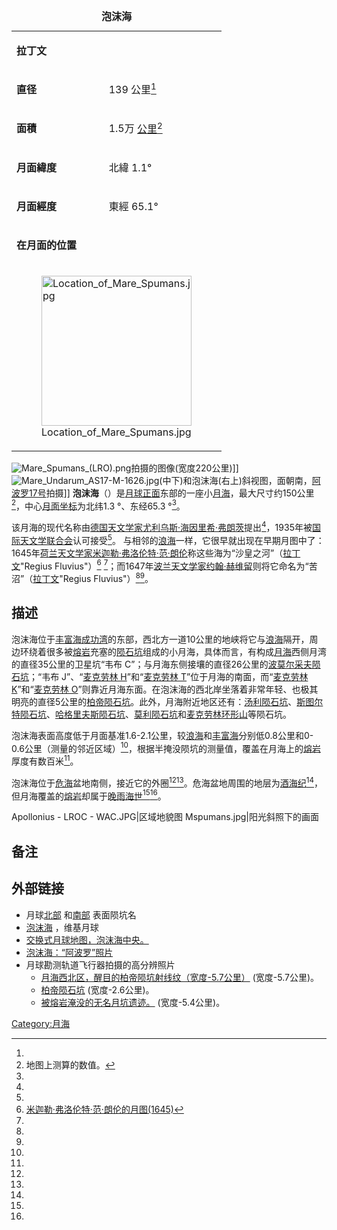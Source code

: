 {| border="1" cellspacing="0" cellpadding="2" align="right" style="margin-left:1em"
|+ '''泡沫海'''
|-
| '''拉丁文'''
| {{lang|la|Mare Spumans}}
|-
| '''直径'''
| 139 公里<ref name=gazetteer/>
|-
| '''面積'''
| 1.5万 [[平方公里|公里<sup>2</sup>]]
|-
| '''月面緯度'''
| 北緯 1.1°
|-
| '''月面經度'''
| 東經 65.1°
|-
| colspan="2" | '''在月面的位置'''
|-
| colspan="2" | [[Image:Location_of_Mare_Spumans.jpg|240px]]
|}
[[Image:Mare_Spumans_(LRO).png|thumb]]拍摄的图像(宽度220公里)]]
[[Image:Mare_Undarum_AS17-M-1626.jpg|thumb]](中下)和泡沫海(右上)斜视图，面朝南，[[阿波罗17号|阿波罗17号]]拍摄]]
'''泡沫海'''（{{lang-la|Mare Spumans}}）是[[月球正面|月球正面]]东部的一座小[[月海|月海]]，最大尺寸约150公里<ref>地图上测算的数值。</ref>，中心[[月面坐标|月面坐标]]为北纬1.3 °、东经65.3 °<ref name=gazetteer/>。

该月海的现代名称由[[德国|德国]][[天文学家|天文学家]][[尤利乌斯·海因里希·弗朗茨|尤利乌斯·海因里希·弗朗茨]]提出<ref name=Whitaker_2003_Franz/>，1935年被[[国际天文学联合会|国际天文学联合会]]认可接受<ref name=gazetteer/>。
与相邻的[[浪海|浪海]]一样，它很早就出现在早期月图中了：1645年[[荷兰|荷兰]][[天文学家|天文学家]][[米迦勒·弗洛伦特·范·朗伦|米迦勒·弗洛伦特·范·朗伦]]称这些海为“沙皇之河”（[[拉丁文|拉丁文]]"Regius Fluvius"）<ref>[[:commons:File:Langrenus_map_of_the_Moon_1645.jpg|米迦勒·弗洛伦特·范·朗伦的月图(1645)]]</ref> <ref name=Whitaker_2003_Langrenus/>；而1647年[[波兰|波兰]][[天文学家|天文学家]][[约翰·赫维留|约翰·赫维留]]则将它命名为“苦沼”（[[拉丁文|拉丁文]]"Regius Fluvius"）<ref name=Hevelius_1647/><ref name=Whitaker_2003_Hevelius/>。

==描述==
泡沫海位于[[丰富海|丰富海]][[成功湾|成功湾]]的东部，西北方一道10公里的地峡将它与[[浪海|浪海]]隔开，周边环绕着很多被[[熔岩|熔岩]]充塞的[[陨石坑|陨石坑]]组成的小月海，具体而言，有构成[[月海|月海]]西侧月湾的直径35公里的卫星坑“韦布 C”；与月海东侧接壤的直径26公里的[[波莫尔采夫陨石坑|波莫尔采夫陨石坑]]；“韦布 J”、“[[麦克劳林环形山|麦克劳林 H]]”和“[[麦克劳林环形山|麦克劳林 T]]”位于月海的南面，而“[[麦克劳林环形山|麦克劳林 K]]”和“[[麦克劳林环形山|麦克劳林 O]]”则靠近月海东面。在泡沫海的西北岸坐落着非常年轻、也极其明亮的直径5公里的[[柏帝陨石坑|柏帝陨石坑]]。此外，月海附近地区还有：[[汤利陨石坑|汤利陨石坑]]、[[斯图尔特陨石坑|斯图尔特陨石坑]]、[[哈格里夫斯陨石坑|哈格里夫斯陨石坑]]、[[莫利陨石坑|莫利陨石坑]]和[[麦克劳林环形山|麦克劳林环形山]]等陨石坑。

泡沫海表面高度低于月面基准1.6-2.1公里，较[[浪海|浪海]]和[[丰富海|丰富海]]分别低0.8公里和0-0.6公里（测量的邻近区域）<ref name=JMARS/>，根据半掩没陨坑的测量值，覆盖在月海上的[[熔岩|熔岩]]厚度有数百米<ref name=DeHon_1975/>。

泡沫海位于[[危海|危海]]盆地南侧，接近它的外圈<ref name=DeHon_1975/><ref name=Wilhelms_1987_plate_4/>。危海盆地周围的地层为[[酒海纪|酒海纪]]<ref name=Fassett_2012/>，但月海覆盖的[[熔岩|熔岩]]却属于[[晚雨海世|晚雨海世]]<ref name=Wilhelms_1987_plate_9/><ref name=Lena_2008/>。

<gallery mode="packed" heights=200px>
Apollonius - LROC - WAC.JPG|区域地貌图
Mspumans.jpg|阳光斜照下的画面
</gallery>

==备注==
{{reflist|refs=
<ref name=DeHon_1975>{{cite journal
 |author       = DeHon, R. A.
 |title        = Mare Spumans and Mare Undarum: Mare thickness and basin floor
 |journal      = In: Lunar Science Conference, 6th, Houston, Tex., March 17-21, 1975, Proceedings. Volume 3. (A78-46741 21-91) New York, Pergamon Press, Inc., 1975.
 |date         = 1975
 |volume       = 3
 |pages        = 2553–2561
 |bibcode      = 1975LPSC....6.2553D
 |url          = http://articles.adsabs.harvard.edu//full/1975LPSC....6.2553D/0002553.000.html
 |access-date  = 2016-03-25
 |archive-date = 2019-09-23
 |archive-url  = https://web.archive.org/web/20190923232359/http://articles.adsabs.harvard.edu//full/1975LPSC....6.2553D/0002553.000.html
 |dead-url     = no
}}</ref>
<ref name=Fassett_2012>{{cite journal
 |author       = Fassett, C. I.; Head, J. W.; Kadish, S. J.; Mazarico, E.; Neumann, G. A.; Smith, D. E.; Zuber, M. T.
 |title        = Lunar impact basins: Stratigraphy, sequence and ages from superposed impact crater populations measured from Lunar Orbiter Laser Altimeter (LOLA) data
 |journal      = Journal of Geophysical Research
 |date         = 2012
 |volume       = 117
 |issue        = E12
 |bibcode      = 2012JGRE..117.0H06F
 |doi          = 10.1029/2011JE003951
 |url          = http://onlinelibrary.wiley.com/doi/10.1029/2011JE003951/epdf
 |access-date  = 2016-03-25
 |archive-date = 2017-08-23
 |archive-url  = https://web.archive.org/web/20170823164607/http://onlinelibrary.wiley.com/doi/10.1029/2011JE003951/epdf
 |dead-url     = no
}}</ref>
<ref name=gazetteer>{{cite web
 |url         = http://planetarynames.wr.usgs.gov/Feature/3690
 |title       = Mare Spumans
 |work        = Gazetteer of Planetary Nomenclature
 |publisher   = International Astronomical Union (IAU) Working Group for Planetary System Nomenclature (WGPSN)
 |accessdate  = 2015-06-11
 |archiveurl  = https://www.webcitation.org/67RXL1m88?url=http://planetarynames.wr.usgs.gov/Feature/3690
 |archivedate = 2012-05-05
 |deadurl     = no
}}</ref>
<ref name=Hevelius_1647>{{cite book
 |author       = [[约翰·赫维留|Hevelius J.]]
 |title        = Selenographia sive Lunae descriptio
 |location     = [[格但斯克|Gedani]]
 |publisher    = Hünefeld
 |date         = 1647
 |pages        = 226–227, 229
 |doi          = 10.3931/e-rara-238
 |url          = http://www.e-rara.ch/zut/content/pageview/160524
 |access-date  = 2016-03-25
 |archive-date = 2018-06-30
 |archive-url  = https://web.archive.org/web/20180630104913/https://www.e-rara.ch/zut/content/pageview/160524
 |dead-url     = no
}} (Amarae Paludes — у [http://www.e-rara.ch/zut/content/pageview/160528 命名列表页. 229] {{Wayback|url=http://www.e-rara.ch/zut/content/pageview/160528 |date=20201127014031 }})</ref>
<ref name=JMARS>根据[[月球勘测轨道飞行器|月球勘测轨道飞行器]]卫星激光测度仪获得 [http://jmars.asu.edu JMARS] {{Wayback|url=http://jmars.asu.edu/ |date=20190122103100 }}</ref>
<ref name=Lena_2008>{{cite journal
 |author=Lena, R.; Wöhler, C.; Bregante, M. T.; Lazzarotti, P.; Lammel, S. 
 |title=Lunar domes in Mare Undarum: Spectral and morphometric properties, eruption conditions, and mode of emplacement 
 |journal=Planetary and Space Science 
 |date=2008 
 |volume=56 
 |issue=3–4 
 |pages=553–569 
 |bibcode=2008P&SS...56..553L 
 |doi=10.1016/j.pss.2007.11.010 
 |url=http://www.christian-woehler.de/undarum_pss.pdf 
 |deadurl=bot: unknown 
 |archiveurl=https://web.archive.org/web/20110628082030/http://www.christian-woehler.de/undarum_pss.pdf 
 |archivedate=2011-06-28 
}}</ref>
<ref name=Whitaker_2003_Franz>{{cite book
 |title   =Mapping and Naming the Moon: A History of Lunar Cartography and Nomenclature
 |author  =Whitaker E. A.
 |publisher  =Cambridge University Press
 |date    =2003
 |isbn    =9780521544146
 |url     =http://books.google.com/books?id=aV1i27jDYL8C&pg=PA225&dq=Spumans
 |pages      =225
 |bibcode    =2003mnm..book.....W
}}</ref>
<ref name=Whitaker_2003_Hevelius>{{cite book
 |title   =Mapping and Naming the Moon: A History of Lunar Cartography and Nomenclature
 |author  =Whitaker E. A.
 |publisher  =Cambridge University Press
 |date    =2003
 |isbn       =9780521544146
 |url     =http://books.google.com/books?id=aV1i27jDYL8C&pg=PA202&dq=Spumans
 |pages      =202
 |bibcode    =2003mnm..book.....W
}}</ref>
<ref name=Whitaker_2003_Langrenus>{{cite book
 |title   =Mapping and Naming the Moon: A History of Lunar Cartography and Nomenclature
 |author  =Whitaker E. A.
 |publisher  =University Press
 |date    =2003
 |isbn    =9780521544146
 |url     =http://books.google.com/books?id=aV1i27jDYL8C&pg=PA197&dq=Spumans
 |pages   =197
 |bibcode =2003mnm..book.....W
}}</ref>
<ref name=Wilhelms_1987_plate_4>{{cite book
 |chapter      = Plate 4A. Maria
 |chapterurl   = http://ser.sese.asu.edu/GHM/ghm_hplates.html
 |title        = Geologic History of the Moon
 |url          = http://ser.sese.asu.edu/GHM
 |author       = Wilhelms D.
 |date         = 1987
 |journal      = United States Geological Survey Professional Paper 1348
 |access-date  = 2016-03-25
 |archive-date = 2013-05-14
 |archive-url  = https://web.archive.org/web/20130514114936/http://ser.sese.asu.edu/GHM/ghm_04txt.pdf
 |dead-url     = no
}}</ref>
<ref name=Wilhelms_1987_plate_9>{{cite book
 |chapter=Plate 09A. Upper Imbrian series 
 |chapterurl=http://ser.sese.asu.edu/GHM/ghm_hplates.html 
 |title=Geologic History of the Moon 
 |url=http://ser.sese.asu.edu/GHM/ghm_hplates.html 
 |author=Wilhelms D. 
 |date=1987 
 |journal=United States Geological Survey Professional Paper 1348 
 |deadurl=bot: unknown 
 |archiveurl=https://web.archive.org/web/20140408085106/http://ser.sese.asu.edu/GHM/ghm_hplates.html 
 |archivedate=2014-04-08 
}}</ref>
}}

==外部链接==
* 月球[http://planetarynames.wr.usgs.gov/images/Lunar/lac_62_wac.pdf 北部] {{Wayback|url=http://planetarynames.wr.usgs.gov/images/Lunar/lac_62_wac.pdf |date=20190326175843 }}和[http://planetarynames.wr.usgs.gov/images/Lunar/lac_80_wac.pdf 南部] {{Wayback|url=http://planetarynames.wr.usgs.gov/images/Lunar/lac_80_wac.pdf |date=20180823041859 }}表面陨坑名
* [http://the-moon.wikispaces.com/Mare+Spumans 泡沫海] {{Wayback|url=http://the-moon.wikispaces.com/Mare+Spumans |date=20180531124025 }}，维基月球
* [http://wms.lroc.asu.edu/lroc?projection=ORTHO&c_lon=65.3&c_lat=1.3&resolution=406.54271004565226&layers=WAC_NEARSIDE_NOSLEW 交换式月球地图，泡沫海中央。] {{Wayback|url=http://wms.lroc.asu.edu/lroc?projection=ORTHO&c_lon=65.3&c_lat=1.3&resolution=406.54271004565226&layers=WAC_NEARSIDE_NOSLEW |date=20191001045602 }}
* [http://www.lpi.usra.edu/resources/apollo/search/feature/?feature=Mare%20Spumans 泡沫海：“阿波罗”照片] {{Wayback|url=http://www.lpi.usra.edu/resources/apollo/search/feature/?feature=Mare%20Spumans |date=20201202182550 }}
* 月球勘测轨道飞行器拍摄的高分辨照片
** [http://wms.lroc.asu.edu/lroc/view_lroc/LRO-L-LROC-2-EDR-V1.0/M1159685781RE 月海西北区，醒目的柏帝陨坑射线纹（宽度-5.7公里）] {{Wayback|url=http://wms.lroc.asu.edu/lroc/view_lroc/LRO-L-LROC-2-EDR-V1.0/M1159685781RE |date=20190930015418 }}(宽度-5.7公里)。
** [http://wms.lroc.asu.edu/lroc/view_lroc/LRO-L-LROC-2-EDR-V1.0/M144205848LE 柏帝陨石坑] {{Wayback|url=http://wms.lroc.asu.edu/lroc/view_lroc/LRO-L-LROC-2-EDR-V1.0/M144205848LE |date=20191003035641 }} (宽度-2.6公里)。
** [http://wms.lroc.asu.edu/lroc/view_lroc/LRO-L-LROC-2-EDR-V1.0/M192538889LE 被熔岩淹没的无名月坑遗迹。] (宽度-5.4公里)。

{{月海}}

[[Category:月海|Category:月海]]